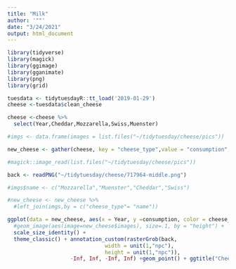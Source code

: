 ```yaml
---
title: "Milk"
author: '""'
date: "3/24/2021"
output: html_document
---
```

```r
library(tidyverse)
library(magick)
library(ggimage)
library(gganimate)
library(png)
library(grid)
```

```r
tuesdata <- tidytuesdayR::tt_load('2019-01-29')
cheese <-tuesdata$clean_cheese
```

```r
cheese <-cheese %>%
  select(Year,Cheddar,Mozzarella,Swiss,Muenster)

#imgs <- data.frame(images = list.files("~/tidytuesday/cheese/pics"))

new_cheese <- gather(cheese, key = "cheese_type",value = "consumption",-Year)

#magick::image_read(list.files("~/tidytuesday/cheese/pics"))

back <- readPNG("~/tidytuesday/cheese/717964-middle.png")

#imgs$name <- c("Mozzarella","Muenster","Cheddar","Swiss")

#new_cheese <- new_cheese %>%
  #left_join(imgs,by = c("cheese_type"= "name"))

ggplot(data = new_cheese, aes(x = Year, y =consumption, color = cheese_type)) +  
  #geom_image(aes(image=new_cheese$images), size=.1, by = "height") + 
  scale_size_identity() +
  theme_classic() + annotation_custom(rasterGrob(back, 
                               width = unit(1,"npc"),
                               height = unit(1,"npc")), 
                    -Inf, Inf, -Inf, Inf) +geom_point() + ggtitle("Cheese Consumption Over Time") + ylab("Consumption (lbs per person)") 



```


